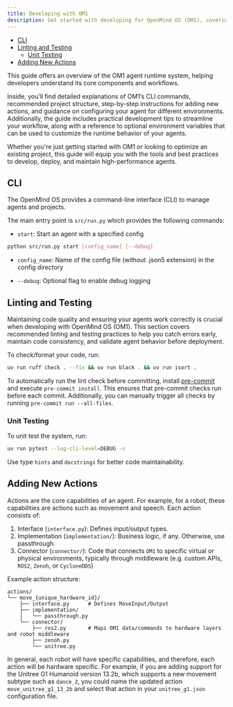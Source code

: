 ---
title: Developing with OM1
description: Get started with developing for OpenMind OS (OM1), covering core concepts like Actions, essential CLI commands, and development best practices.
---

- [CLI](#cli)
- [Linting and Testing](#linting-and-testing)
  * [Unit Testing](#unit-testing)
- [Adding New Actions](#adding-new-actions)

This guide offers an overview of the OM1 agent runtime system, helping developers understand its core components and workflows.

Inside, you’ll find detailed explanations of OM1’s CLI commands, recommended project structure, step-by-step instructions for adding new actions, and guidance on configuring your agent for different environments. Additionally, the guide includes practical development tips to streamline your workflow, along with a reference to optional environment variables that can be used to customize the runtime behavior of your agents.

Whether you're just getting started with OM1 or looking to optimize an existing project, this guide will equip you with the tools and best practices to develop, deploy, and maintain high-performance agents.

## CLI

The OpenMind OS provides a command-line interface (CLI) to manage agents and projects. 

The main entry point is `src/run.py` which provides the following commands:

- `start`: Start an agent with a specified config

```bash Start an agent with a specified config
python src/run.py start [config_name] [--debug]
```

- `config_name`: Name of the config file (without .json5 extension) in the config directory

- `--debug`: Optional flag to enable debug logging

## Linting and Testing

Maintaining code quality and ensuring your agents work correctly is crucial when developing with OpenMind OS (OM1). This section covers recommended linting and testing practices to help you catch errors early, maintain code consistency, and validate agent behavior before deployment.

To check/format your code, run: 
```bash
uv run ruff check . --fix && uv run black . && uv run isort .
```

To automatically run the lint check before committing, install [pre-commit](https://pre-commit.com/) and execute `pre-commit install`. This ensures that pre-commit checks run before each commit. Additionally, you can manually trigger all checks by running `pre-commit run --all-files`.

### Unit Testing 

To unit test the system, run:
```bash
uv run pytest --log-cli-level=DEBUG -s
```

Use type `hints` and `docstrings` for better code maintainability.

## Adding New Actions

Actions are the core capabilities of an agent. For example, for a robot, these capabilities are actions such as movement and speech. Each action consists of:

1. Interface (`interface.py`): Defines input/output types.
2. Implementation (`implementation/`): Business logic, if any. Otherwise, use passthrough.
3. Connector (`connector/`): Code that connects `OM1` to specific virtual or physical environments, typically through middleware (e.g. custom APIs, `ROS2`, `Zenoh`, or `CycloneDDS`)

Example action structure:

```tree Example Action Structure
actions/
└── move_{unique_hardware_id}/
    ├── interface.py      # Defines MoveInput/Output
    ├── implementation/
    │   └── passthrough.py
    └── connector/
        ├── ros2.py       # Maps OM1 data/commands to hardware layers and robot middleware
        ├── zenoh.py
        └── unitree.py
```

In general, each robot will have specific capabilities, and therefore, each action will be hardware specific. For example, if you are adding support for the Unitree G1 Humanoid version 13.2b, which supports a new movement subtype such as `dance_2`, you could name the updated action `move_unitree_g1_13_2b` and select that action in your `unitree_g1.json` configuration file.


